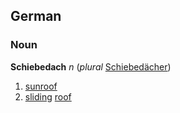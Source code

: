 ==German==
===Noun===
'''Schiebedach''' ''n'' (''plural'' [[Schiebedächer]])

# [[sunroof]]
# [[sliding]] [[roof]]